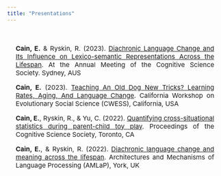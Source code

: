 ```yaml
---
title: "Presentations"
---
```


<style type="text/css">
.title {
  display: none;
}
</style>

<div class="row" style="text-align: justify; font-size:15px;  text-justify: inter-word; padding-top: 20px;padding-left: 20px;padding-right: 20px">

**Cain, E.** & Ryskin, R. (2023). [Diachronic Language Change and Its Influence on Lexico-semantic Representations Across the Lifespan](). At the Annual Meeting of the Cognitive Science Society. Sydney, AUS

**Cain, E.** (2023). [Teaching An Old Dog New Tricks? Learning Rates, Aging, And Language Change](). California Workshop on Evolutionary Social Science (CWESS), California, USA

**Cain, E.**, Ryskin, R., & Yu, C. (2022). [Quantifying cross-situational statistics during parent-child toy play](). Proceedings of the Cognitive Science Society, Toronto, CA

**Cain, E.**, & Ryskin, R. (2022). [Diachronic language change and meaning across the lifespan](https://virtual.oxfordabstracts.com/#/event/3067/submission/166). Architectures and Mechanisms of Language Processing (AMLaP), York, UK

</div>